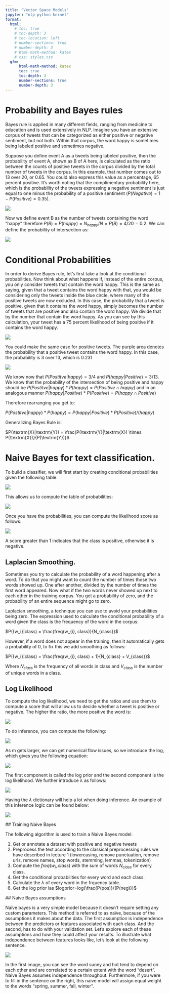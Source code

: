 ```yaml
---
title: "Vector Space Models"
jupyter: "nlp-python-kernel"
format:
  html:
    # toc: true
    # toc-depth: 3
    # toc-location: left
    # number-sections: true
    # number-depth: 3
    # html-math-method: katex
    # css: styles.css
  gfm:
      html-math-method: katex
      toc: true
      toc-depth: 3
      number-sections: true
      number-depth: 3
---
```


\newpage

# Probability and Bayes rules

Bayes rule is applied in many different fields, ranging from medicine to education and is used extensively in NLP. Imagine you have an extensive corpus of tweets that can be categorized as either positive or negative sentiment, but not both. Within that corpus, the word happy is sometimes being labeled positive and sometimes negative.

Suppose you define event A as a tweets being labeled positive, then the probability of event A, shown as B of A here, is calculated as the ratio between the counts of positive tweets in the corpus divided by the total number of tweets in the corpus. In this example, that number comes out to 13 over 20, or 0.65. You could also express this value as a percentage, 65 percent positive. It's worth noting that the complimentary probability here, which is the probability of the tweets expressing a negative sentiment is just equal to one minus the probability of a positive sentiment ($P(Negative) = 1-P(Positive) = 0.35$).

![](images/bayes-probability.PNG)

Now we define event B as the number of tweets containing the word "happy" therefore $P(B) = P(happy) = N_{happy} / N = P(B) = 4/20 = 0.2$. We can define the probability of intersection as:

![](images/intersection-prob-bayes.PNG)

# Conditional Probabilities

 In order to derive Bayes rule, let's first take a look at the conditional probabilities. Now think about what happens if, instead of the entire corpus, you only consider tweets that contain the word happy. This is the same as saying, given that a tweet contains the word happy with that, you would be considering only the tweets inside the blue circle, where many of the positive tweets are now excluded. In this case, the probability that a tweet is positive, given that it contains the word happy, simply becomes the number of tweets that are positive and also contain the word happy. We divide that by the number that contain the word happy. As you can see by this calculation, your tweet has a 75 percent likelihood of being positive if it contains the word happy.

 ![](images/bayes-rule-1.PNG)

 You could make the same case for positive tweets. The purple area denotes the probability that a positive tweet contains the word happy. In this case, the probability is 3 over 13, which is 0.231

 ![](images/bayes-rule-2.PNG)

 We know now that $P(Postitve | happy) = 3/4$ and $P(happy | Positive) = 3/13$. We know that the probability of the intersection of being positive and happy should be $P(Postitve | happy) * P(happy) = P(Positive \cap happy)$ and in an analogous manner $P(happy | Positive) * P(Positive) = P(happy \cap Positive)$

 Therefore rearranging you get to:

$P(Postitve | happy) * P(happy) = P(happy | Positive) * P(Positive) / (happy)$

Generalizing Bayes Rule is:

$P(\textrm{X}|\textrm{Y}) = \frac{P(\textrm{Y}|\textrm{X}) \times P(\textrm{X})}{P(\textrm{Y})}$

# Naive Bayes for text classification.

To build a classifier, we will first start by creating conditional probabilities given the following table:

 ![](images/freq-table-bayes.png)

 This allows us to compute the table of probabilities:

 ![](images/prob-table-bayes.png)

 Once you have the probabilities, you can compute the likelihood score as follows:


 ![](images/likelihood-bayes.png)


A score greater than 1 indicates that the class is positive, otherwise it is negative.

## Laplacian Smoothing.

Sometimes you try to calculate the probability of a word happening after a word. To do that you might want to count the number of times those two words showed up. One after another, divided by the number of times the first word appeared. Now what if the two words never showed up next to each other in the training corpus. You get a probability of zero, and the probability of an entire sequence might go to zero.

Laplacian smoothing, a technique you can use to avoid your probabilities being zero. The expression used to calculate the conditional probability of a word given the class is the frequency of the word in the corpus:

$P({w_i}|class) = \frac{freq(w_{i}, class)}{N_{class}}$

However, if a word does not appear in the training, then it automatically gets a probability of 0, to fix this we add smoothing as follows:

$P({w_i}|class) = \frac{freq(w_{i}, class) + 1}{N_{class} + V_{class}}$

Where $N_{class}$ is the frequency of all words in class and $V_{class}$ is the number of unique words in a class.

## Log Likelihood

To compute the log likelihood, we need to get the ratios and use them to compute a score that will allow us to decide whether a tweet is positive or negative. The higher the ratio, the more positive the word is:


 ![](images/log-likelihood-ratio.png)


To do inference, you can compute the following:

 ![](images/prior-ratio.png)

As m gets larger, we can get numerical flow issues, so we introduce the
log, which gives you the following equation:

 ![](images/log-prior-ratio.png)

The first component is called the log prior and the second component is the log likelihood. We further introduce λ as follows:

 ![](images/lambda-dict.png)

Having the $\lambda$ dictionary will help a lot when doing inference. An example of this inference logic can be found below:

 ![](images/lambda-inference-example.png)

 ## Training Naive Bayes

 The following algorithm is used to train a Naive Bayes model:

 1. Get or annotate a dataset with positive and negative tweets
 2. Preprocess the text according to the classical preprocessing rules we have described in lecture 1 (lowercasing, remove punctuation, remove urls, remove names, stop words, stemming, lemmas, tokenization)
 3. Compute the $freq(w_{i}, class)$ with the sum of words $N_{class}$ for every class.
 4. Get the conditional probabilities for every word and each class.
 5. Calculate the $\lambda$ of every word in the frquency table.
 6. Get the log prior las $logprior=log(\frac{P(pos)}/{P(neg)})$

 ## Naive Bayes assumptions

 Naïve bayes is a very simple model because it doesn't require setting any custom parameters. This method is referred to as naïve, because of the assumptions it makes about the data. The first assumption is independence between the predictors or features associated with each class. And the second, has to do with your validation set. Let's explore each of these assumptions and how they could affect your results. To illustrate what independence between features looks like, let's look at the following sentence.

 ![](images/assumptions-bayes.png)

 In the first image, you can see the word sunny and hot tend to depend on each other and are correlated to a certain extent with the word "desert". Naive Bayes assumes independence throughout. Furthermore, if you were to fill in the sentence on the right, this naive model will assign equal weight to the words "spring, summer, fall, winter".
